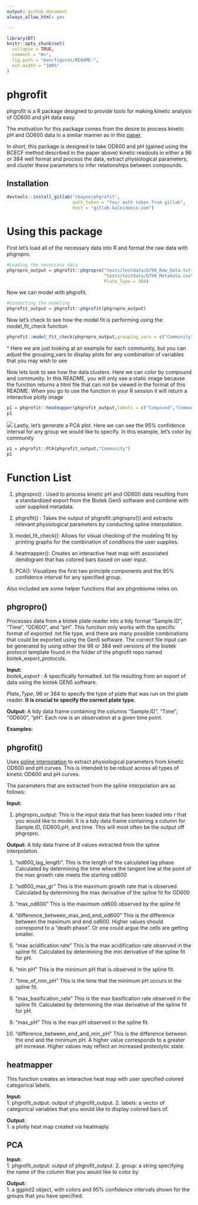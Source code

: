 ```yaml
---
output: github_document
always_allow_html: yes

---
```


<!-- README.md is generated from README.Rmd. Please edit that file -->

```r
library(DT)
knitr::opts_chunk$set(
  collapse = TRUE,
  comment = "#>",
  fig.path = "man/figures/README-",
  out.width = "100%"
)
```
# phgrofit

phgrofit is a R package designed to provide tools for making kinetic analysis of OD600 and pH data easy.

The motivation for this package comes from the desire to process kinetic pH and OD600 data in a similar manner as in this [paper](https://www.ncbi.nlm.nih.gov/pmc/articles/PMC3187081/). 

In short, this package is designed to take OD600 and pH (gained using the BCECF method described in the paper above) kinetic readouts in either a 96 or 384 well format and process the data, extract physiological parameters, and cluster these parameters to infer relationships between compounds. 

## Installation 

```r
devtools::install_gitlab("cbayne/phgrofit", 
                         auth_token = "Your auth token from gitlab",
                         host = "gitlab.kaleidobio.com")

```

<!-- badges: start -->
<!-- badges: end -->

# Using this package 

First let's load all of the necessary data into R and format the raw data with phgropro.
```r
#Loading the necessary data
phgropro_output = phgrofit::phgropro("tests/testdata/G798_Raw_Data.txt",
                                     "tests/testdata/G798_Metadata.csv",
                                     Plate_Type = 384)
```

Now we can model with phgrofit.
```r
#Conducting the modeling
phgrofit_output = phgrofit::phgrofit(phgropro_output)
```

Now let's check to see how the model fit is performing using the model_fit_check function

```r
phgrofit::model_fit_check(phgropro_output,grouping_vars = c("Community"))
```

^ Here we are just looking at an example for each community, but you can adjust the  grouping_vars to display plots for any combination of variables that you may wish to see

Now lets look to see how the data clusters. Here we can color by compound and community. In this README, you will only see a static image because the function returns a html file that can not be viewed in the format of this README. When you go to use the function in your R session it will return a interactive plotly image 

```r
p1 = phgrofit::heatmapper(phgrofit_output,labels = c("Compound","Community"))
p1
```

![](images/heatmapper.png)
Lastly, let's generate a PCA plot. Here we can see the 95% confidence interval for any group we would like to specify. In this example, let's color by community 

```r
p1 = phgrofit::PCA(phgrofit_output,"Community")
p1
```


# Function List 

1. phgropro() : Used to process kinetic pH and OD600 data resulting from a standardized export from the Biotek Gen5 software and combine with user supplied metadata. 

2. phgrofit() : Takes the output of phgrofit::phgropro()) and extracts relevant physiological parameters by conducting spline interpolation. 

3. model_fit_check(): Allows for visual checking of the modeling fit by printing graphs for the combination of conditions the user supplies.

3. heatmapper(): Creates an interactive heat map with associated dendogram that has colored bars based on user input. 

5. PCA(): Visualizes the first two principle components and the 95% confidence interval for any specified group.

Also included are some helper functions that are phgrobiome relies on.

## phgropro() 

Processes data from a biotek plate reader into a tidy format "Sample.ID", "Time", "OD600", and "pH". This function only works with the specific format of exported .txt file type, and there are many possible combinations that could be exported using the Gen5 software. The correct file input can be generated by using either the 96 or 384 well versions of the biotek protocol template found in the folder of the phgrofit repo named biotek_export_protocols.

**Input:**  
*biotek_export* : A specifically formatted .txt file resulting from an export of data using the biotek GEN5 software.

*Plate_Type*, 96 or 384 to specify the type of plate that was run on the plate reader. **It is crucial to specify the correct plate type.**  

**Output:**
A tidy data frame containing the columns "Sample.ID", "Time", "OD600", "pH". Each row is an observation at a given time point. 

**Examples:**

## phgrofit() 

Uses [spline interpolation](https://en.wikipedia.org/wiki/Spline_interpolation) to extract physiological parameters from kinetic OD600 and pH curves. This is intended to be robust across all types of kinetic OD600 and pH curves. 

The parameters that are extracted from the spline interpolation are as follows:

**Input:**  

1. phgropro_output: This is the input data that has been loaded into r that you would like to model. It is a tidy data frame containing a column for Sample.ID, OD600,pH, and time. This will most often be the output off phgropro.  

**Output:** A tidy data frame of 8 values extracted from the spline interpolation.

1. "od600_lag_length". This is the length of the calculated lag phase. Calculated by determining the time where the tangent line at the point of the max growth rate meets the starting od600

2. "od600_max_gr" This is the maximum growth rate that is observed. Calculated by determining the max derivative of the spline fit for OD600

3. "max_od600" This is the maximum od600 observed by the spline fit

4. "difference_between_max_and_end_od600" This is the difference between the maximum and end od600. Higher values should correspond to a "death phase". Or one could argue the cells are getting smaller.

5. "max acidification rate" This is the max acidification rate observed in the spline fit. Calculated by determining the min derivative of the spline fit for pH.

6. "min pH" This is the minimum pH that is observed in the spline fit.

7. "time_of_min_pH " This is the time that the minimum pH occurs in the spline fit.

8. "max_basification_rate" This is the max basification rate observed in the spline fit. Calculated by determining the max derivative of the spline fit for pH.

9. "max_pH" This is the max pH observed in the spline fit.

10. "difference_between_end_and_min_pH" This is the difference between the end and the minimum pH. A higher value corresponds to a greater pH increase. Higher values may reflect an increased proteolytic state.

## heatmapper 

This function creates an interactive heat map with user specified colored categorical labels.

**Input:**  
1. phgrofit_output: output of phgrofit_output.
2. labels: a vector of categorical variables that you would like to display colored bars of.

**Output:**  
1. a plotly heat map created via heatmaply.  


## PCA 
**Input:**  
1. phgrofit_output: output of phgrofit_output.
2. group: a string specifying the name of the column that you would like to color by

**Output:**  
1. a ggplot2 object, with colors and 95% confidence intervals shown for the groups that you have specified.
